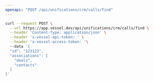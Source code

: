 ```yaml
---
openapi: "POST /api/unifications/crm/calls/find"
---
```


<RequestExample>

```bash Request
curl --request POST \
  --url https://app.vessel.dev/api/unifications/crm/calls/find \
  --header 'Content-Type: application/json' \
  --header 'x-vessel-api-token: ' \
  --header 'x-vessel-access-token: '\ 
  --data '{
  "id": "123123",
  "associations": [
    "deals",
    "contacts"
  ]
}'
```

</RequestExample>


      